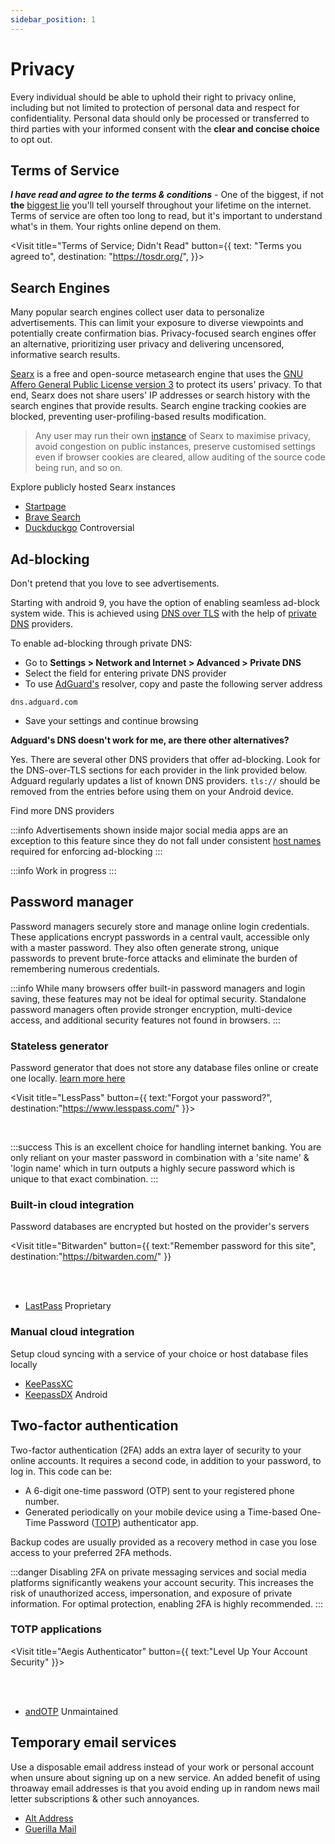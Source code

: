 ```yaml
---
sidebar_position: 1
---
```


# Privacy

Every individual should be able to uphold their right to privacy online, including but not limited to protection of personal data and respect for confidentiality. Personal data should only be processed or transferred to third parties with your informed consent with the **clear and concise choice** to opt out.

## <FontAwesomeIcon icon="fa-solid fa-scale-balanced" /> Terms of Service

**_I have read and agree to the terms & conditions_** - One of the biggest, if not **the** [biggest lie](https://advancetitan.com/opinion/2021/09/15/who-really-reads-terms-and-conditions) you'll tell yourself throughout your lifetime on the internet. Terms of service are often too long to read, but it's important to understand what's in them. Your rights online depend on them.

<Visit
title="Terms of Service; Didn't Read"
button={{
    text: "Terms you agreed to",
    destination:
      "https://tosdr.org/",
  }}>

<Thumb
  children="ToS;DR is a project launched in 2012 to address a common issue: users rarely read online Terms of Service (ToS) agreements.  This initiative aims to improve user awareness of these agreements."
  src="app_icons/tosdr.svg"
/>
  
</Visit>

## <FontAwesomeIcon icon="fa-solid fa-magnifying-glass" /> Search Engines

Many popular search engines collect user data to personalize advertisements. This can limit your exposure to diverse viewpoints and potentially create confirmation bias. Privacy-focused search engines offer an alternative, prioritizing user privacy and delivering uncensored, informative search results.

<Expand title="Searx" >

[Searx](https://github.com/searx/searx) is a free and open-source metasearch engine that uses the [GNU Affero General Public License version 3](https://www.gnu.org/licenses/agpl-3.0.en.html) to protect its users' privacy.
To that end, Searx does not share users' IP addresses or search history with the search engines that provide results. Search engine tracking cookies are blocked, preventing user-profiling-based results modification.

> Any user may run their own [instance](https://linuxreviews.org/Searx#What_it_is_and_isn.27t) of Searx to maximise privacy, avoid congestion on public instances, preserve customised settings even if browser cookies are cleared, allow auditing of the source code being run, and so on.

<More link="https://searx.space/">Explore publicly hosted Searx instances</More>

</Expand>

- [Startpage](https://www.startpage.com/)
- [Brave Search](https://search.brave.com/)
- [Duckduckgo](https://duckduckgo.com/) <Badge link="https://9to5mac.com/2022/05/25/duckduckgo-privacy-microsoft-permission-tracking/" name="warning">Controversial</Badge>

## <FontAwesomeIcon icon="fa-solid fa-ban" /> Ad-blocking

Don't pretend that you love to see advertisements.

<Tabs>
  <TabItem value="Android">

<Expand title="Private DNS">

Starting with android 9, you have the option of enabling seamless ad-block system wide. This is achieved using [DNS over TLS](https://en.wikipedia.org/wiki/DNS_over_TLS) with the help of [private DNS](https://adguard.com/en/blog/adguard-dns-announcement.html) providers.

To enable ad-blocking through private DNS:

- Go to **Settings > Network and Internet > Advanced > Private DNS**
- Select the field for entering private DNS provider
- To use [AdGuard's](https://en.wikipedia.org/wiki/AdGuard) resolver, copy and paste the following server address

```
dns.adguard.com
```

- Save your settings and continue browsing

**Adguard's DNS doesn't work for me, are there other alternatives?**

Yes. There are several other DNS providers that offer ad-blocking. Look for the DNS-over-TLS sections for each provider in the link provided below. Adguard regularly updates a list of known DNS providers. `tls://` should be removed from the entries before using them on your Android device.

<More link="https://dnsprivacy.org/public_resolvers/#dns-over-tls-dot">
  Find more DNS providers
</More>

<br />

:::info
Advertisements shown inside major social media apps are an exception to this feature since they do not fall under consistent [host names](https://en.wikipedia.org/wiki/Ad_blocking#Hosts_file_and_DNS_manipulation) required for enforcing ad-blocking
:::

</Expand>

  </TabItem>
  <TabItem value="Desktop">

:::info
Work in progress
:::

  </TabItem>
</Tabs>

## <FontAwesomeIcon icon="fa-solid fa-lock" /> Password manager

Password managers securely store and manage online login credentials. These applications encrypt passwords in a central vault, accessible only with a master password. They also often generate strong, unique passwords to prevent brute-force attacks and eliminate the burden of remembering numerous credentials.

:::info
While many browsers offer built-in password managers and login saving, these features may not be ideal for optimal security. Standalone password managers often provide stronger encryption, multi-device access, and additional security features not found in browsers.
:::

### Stateless generator

Password generator that does not store any database files online or create one locally. [learn more here](https://blog.lesspass.com/2016-10-19/how-does-it-work)

<Visit 
title="LessPass"
button={{
  text:"Forgot your password?",
  destination:"https://www.lesspass.com/"
}}>

<Thumb
  children="Stop wasting your time synchronizing your encrypted vault. Remember one master password to access your passwords, anywhere, anytime, from any device. No sync needed."
  src="app_icons/lesspass.ico"
/>

</Visit>

<br />

:::success
This is an excellent choice for handling internet banking. You are only reliant on your master password in combination with a 'site name' & 'login name' which in turn outputs a highly secure password which is unique to that exact combination.
:::

### Built-in cloud integration

Password databases are encrypted but hosted on the provider's servers

<Visit 
title="Bitwarden"
button={{
  text:"Remember password for this site",
  destination:"https://bitwarden.com/"
}}
>

<Thumb
  children="Drive collaboration, boost productivity, and experience the power of open source with Bitwarden, the easiest way to secure all your passwords and sensitive information."
  src="app_icons/bitwarden.png"
/>

</Visit>

<br></br>

- [LastPass](https://alternativeto.net/outgoing/software/lastpass) <Badge name="warning">Proprietary</Badge>

### Manual cloud integration

Setup cloud syncing with a service of your choice or host database files locally

- [KeePassXC](https://keepassxc.org/)
- [KeepassDX](https://www.keepassdx.com/) <Badge name="primary">Android</Badge>

## <FontAwesomeIcon icon="fa-solid fa-fingerprint" /> Two-factor authentication

Two-factor authentication (2FA) adds an extra layer of security to your online accounts. It requires a second code, in addition to your password, to log in. This code can be:

- A 6-digit one-time password (OTP) sent to your registered phone number.
- Generated periodically on your mobile device using a Time-based One-Time Password ([TOTP](https://datatracker.ietf.org/doc/html/rfc6238)) authenticator app.

Backup codes are usually provided as a recovery method in case you lose access to your preferred 2FA methods.

:::danger
Disabling 2FA on private messaging services and social media platforms significantly weakens your account security. This increases the risk of unauthorized access, impersonation, and exposure of private information. For optimal protection, enabling 2FA is highly recommended.
:::

### TOTP applications

<Visit
title="Aegis Authenticator"
button={{
  text:"Level Up Your Account Security"
}}>

<Thumb
children="Aegis Authenticator, a free, open-source Android app, offers robust 2FA with encrypted storage for tokens and backups, prioritizing user control and security."
src="app_icons/aegis.png"/>
</Visit>

<br></br>

- [andOTP](https://github.com/andOTP/andOTP) <Badge link="https://forum.xda-developers.com/t/app-4-4-open-source-andotp-open-source-two-factor-authentication-for-android.3636993/post-87021655" name="secondary" >Unmaintained</Badge>

## <FontAwesomeIcon icon="fa-regular fa-envelope" /> Temporary email services

Use a disposable email address instead of your work or personal account when unsure about signing up on a new service. An added benefit of using throaway email addresses is that you avoid ending up in random news mail letter subscriptions & other such annoyances.

- [Alt Address](https://altaddress.org/)
- [Guerilla Mail](https://www.guerrillamail.com/)
